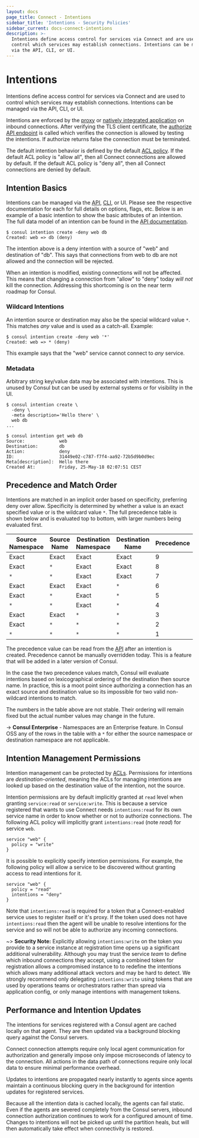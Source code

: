 ```yaml
---
layout: docs
page_title: Connect - Intentions
sidebar_title: 'Intentions - Security Policies'
sidebar_current: docs-connect-intentions
description: >-
  Intentions define access control for services via Connect and are used to
  control which services may establish connections. Intentions can be managed
  via the API, CLI, or UI.
---
```


# Intentions

Intentions define access control for services via Connect and are used
to control which services may establish connections. Intentions can be
managed via the API, CLI, or UI.

Intentions are enforced by the [proxy](/docs/connect/proxies)
or [natively integrated application](/docs/connect/native) on
inbound connections. After verifying the TLS client certificate, the
[authorize API endpoint](#) is called which verifies the connection
is allowed by testing the intentions. If authorize returns false the
connection must be terminated.

The default intention behavior is defined by the default
[ACL policy](https://learn.hashicorp.com/consul/security-networking/production-acls). If the default ACL policy is "allow all",
then all Connect connections are allowed by default. If the default ACL policy
is "deny all", then all Connect connections are denied by default.

## Intention Basics

Intentions can be managed via the [API](#), [CLI](#),
or UI. Please see the respective documentation for each for full details
on options, flags, etc.
Below is an example of a basic intention to show the basic attributes
of an intention. The full data model of an intention can be found in the
[API documentation](#).

```
$ consul intention create -deny web db
Created: web => db (deny)
```

The intention above is a deny intention with a source of "web" and
destination of "db". This says that connections from web to db are not
allowed and the connection will be rejected.

When an intention is modified, existing connections will not be affected.
This means that changing a connection from "allow" to "deny" today
_will not_ kill the connection. Addressing this shortcoming is on
the near term roadmap for Consul.

### Wildcard Intentions

An intention source or destination may also be the special wildcard
value `*`. This matches _any_ value and is used as a catch-all. Example:

```
$ consul intention create -deny web '*'
Created: web => * (deny)
```

This example says that the "web" service cannot connect to _any_ service.

### Metadata

Arbitrary string key/value data may be associated with intentions. This
is unused by Consul but can be used by external systems or for visibility
in the UI.

```shell
$ consul intention create \
  -deny \
  -meta description='Hello there' \
  web db
...

$ consul intention get web db
Source:             web
Destination:        db
Action:             deny
ID:                 31449e02-c787-f7f4-aa92-72b5d9b0d9ec
Meta[description]:  Hello there
Created At:         Friday, 25-May-18 02:07:51 CEST
```

## Precedence and Match Order

Intentions are matched in an implicit order based on specificity, preferring
deny over allow. Specificity is determined by whether a value is an exact
specified value or is the wildcard value `*`.
The full precedence table is shown below and is evaluated
top to bottom, with larger numbers being evaluated first.

| Source Namespace | Source Name | Destination Namespace | Destination Name | Precedence |
| ---------------- | ----------- | --------------------- | ---------------- | ---------- |
| Exact            | Exact       | Exact                 | Exact            | 9          |
| Exact            | `*`         | Exact                 | Exact            | 8          |
| `*`              | `*`         | Exact                 | Exact            | 7          |
| Exact            | Exact       | Exact                 | `*`              | 6          |
| Exact            | `*`         | Exact                 | `*`              | 5          |
| `*`              | `*`         | Exact                 | `*`              | 4          |
| Exact            | Exact       | `*`                   | `*`              | 3          |
| Exact            | `*`         | `*`                   | `*`              | 2          |
| `*`              | `*`         | `*`                   | `*`              | 1          |

The precedence value can be read from the [API](/api/connect/intentions)
after an intention is created.
Precedence cannot be manually overridden today. This is a feature that will
be added in a later version of Consul.

In the case the two precedence values match, Consul will evaluate
intentions based on lexicographical ordering of the destination then
source name. In practice, this is a moot point since authorizing a connection
has an exact source and destination value so its impossible for two
valid non-wildcard intentions to match.

The numbers in the table above are not stable. Their ordering will remain
fixed but the actual number values may change in the future.

-> **Consul Enterprise** - Namespaces are an Enterprise feature. In Consul OSS any of the rows in
the table with a `*` for either the source namespace or destination namespace are not applicable.

## Intention Management Permissions

Intention management can be protected by [ACLs](https://learn.hashicorp.com/consul/security-networking/production-acls).
Permissions for intentions are _destination-oriented_, meaning the ACLs
for managing intentions are looked up based on the destination value
of the intention, not the source.

Intention permissions are by default implicitly granted at `read` level
when granting `service:read` or `service:write`. This is because a
service registered that wants to use Connect needs `intentions:read`
for its own service name in order to know whether or not to authorize
connections. The following ACL policy will implicitly grant `intentions:read`
(note _read_) for service `web`.

```hcl
service "web" {
  policy = "write"
}
```

It is possible to explicitly specify intention permissions. For example,
the following policy will allow a service to be discovered without granting
access to read intentions for it.

```hcl
service "web" {
  policy = "read"
  intentions = "deny"
}
```

Note that `intentions:read` is required for a token that a Connect-enabled
service uses to register itself or it's proxy. If the token used does not
have `intentions:read` then the agent will be unable to resolve intentions
for the service and so will not be able to authorize any incoming connections.

~> **Security Note:** Explicitly allowing `intentions:write` on the token you
provide to a service instance at registration time opens up a significant
additional vulnerability. Although you may trust the service _team_ to define
which inbound connections they accept, using a combined token for registration
allows a compromised instance to to redefine the intentions which allows many
additional attack vectors and may be hard to detect. We strongly recommend only
delegating `intentions:write` using tokens that are used by operations teams or
orchestrators rather than spread via application config, or only manage
intentions with management tokens.

## Performance and Intention Updates

The intentions for services registered with a Consul agent are cached
locally on that agent. They are then updated via a background blocking query
against the Consul servers.

Connect connection attempts require only local agent
communication for authorization and generally impose only impose microseconds
of latency to the connection. All actions in the data path of connections
require only local data to ensure minimal performance overhead.

Updates to intentions are propagated nearly instantly to agents since agents
maintain a continuous blocking query in the background for intention updates
for registered services.

Because all the intention data is cached locally, the agents can fail static.
Even if the agents are severed completely from the Consul servers, inbound
connection authorization continues to work for a configured amount of time.
Changes to intentions will not be picked up until the partition heals, but
will then automatically take effect when connectivity is restored.
